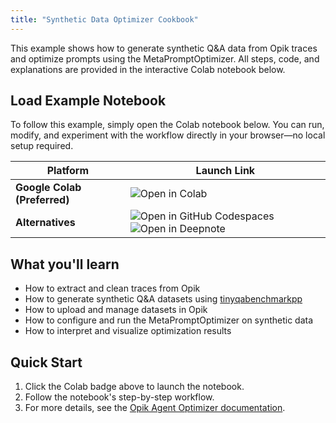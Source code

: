 ```yaml
---
title: "Synthetic Data Optimizer Cookbook"
---
```


<Info>
  This example shows how to generate synthetic Q&A data from Opik traces and optimize prompts using the
  MetaPromptOptimizer. All steps, code, and explanations are provided in the interactive Colab notebook below.
</Info>

## Load Example Notebook

<Note>
  To follow this example, simply open the Colab notebook below. You can run, modify, and experiment with the workflow directly in your browser—no local setup required.
</Note>

| Platform                | Launch Link |
|-------------------------|-------------|
| **Google Colab (Preferred)** | [<img src="https://colab.research.google.com/assets/colab-badge.svg" alt="Open in Colab" style="vertical-align: middle; display: inline-block;"/>](https://colab.research.google.com/github/comet-ml/opik/blob/main/sdks/opik_optimizer/notebooks/OpikSyntethicDataOptimizer.ipynb) |
| **Alternatives**        | [<img src="https://github.com/codespaces/badge.svg" alt="Open in GitHub Codespaces" style="vertical-align: middle; display: inline-block;"/>](https://github.com/codespaces/new?repo=comet-ml/opik&ref=main&machine=basicLinux32gb&devcontainer_path=.devcontainer%2Fopik_optimizer%2Fdevcontainer.json&location=EastUs) [<img src="https://deepnote.com/buttons/launch-in-deepnote.svg" alt="Open in Deepnote" style="vertical-align: middle; display: inline-block;"/>](https://deepnote.com/launch?url=https://github.com/comet-ml/opik/blob/main/sdks/opik_optimizer/notebooks/OpikSyntethicDataOptimizer.ipynb) |

## What you'll learn

- How to extract and clean traces from Opik
- How to generate synthetic Q&A datasets using [tinyqabenchmarkpp](https://pypi.org/project/tinyqabenchmarkpp/)
- How to upload and manage datasets in Opik
- How to configure and run the MetaPromptOptimizer on synthetic data
- How to interpret and visualize optimization results

## Quick Start

1. Click the Colab badge above to launch the notebook.
2. Follow the notebook's step-by-step workflow.
3. For more details, see the [Opik Agent Optimizer documentation](/agent_optimization/overview).

